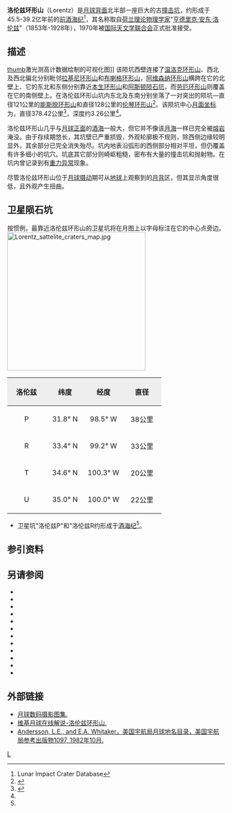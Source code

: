 {{lunar crater data
|image=Lorentz LO-IV-188-med.jpg|240px
|caption=月球轨道器4号拍摄的图像
|latitude=34.59
|N_or_S=N
|longitude=97.19
|E_or_W=W
|diameter=378.42公里
|depth=3.26公里
|colong=103
|eponym=[[亨德里克·洛伦兹|亨德里克·洛伦兹]]}}
'''洛伦兹环形山'''（Lorentz）是[[月球背面|月球背面]]北半部一座巨大的古[[撞击坑|撞击坑]]，约形成于45.5-39.2亿年前的[[前酒海纪|前酒海纪]]<ref name=LICD>Lunar Impact Crater Database</ref>，其名称取自[[荷兰|荷兰]][[理论物理学|理论物理学家]]"[[亨德里克·洛伦兹|亨德里克·安东·洛伦兹]]"（1853年-1928年），1970年被[[国际天文学联合会|国际天文学联合会]]正式批准接受。

==描述==
[[image:Normal_Lorentz_Basin_LIDAR_LTVT.jpg|thumb]]激光测高计数据绘制的可视化图]]  
该陨坑西壁连接了[[温洛克环形山|温洛克环形山]]、西北及西北偏北分别毗邻[[拉基尼环形山|拉基尼环形山]]和[[布喇格环形山|布喇格环形山]]，[[阿维森纳环形山|阿维森纳环形山]]横跨在它的北壁上、它的东北和东侧分别靠近[[本生环形山|本生环形山]]和[[阿斯顿陨石坑|阿斯顿陨石坑]]，而[[劳厄环形山|劳厄环形山]]则覆盖在它的南侧壁上。在洛伦兹环形山坑内东北及东南分别坐落了一对突出的陨坑—直径121公里的[[能斯脱环形山|能斯脱环形山]]和直径128公里的[[伦琴环形山|伦琴环形山]]<ref>{{Cite web |url=http://planetarynames.wr.usgs.gov/images/Lunar/lac_36_lo.pdf |title=Crater Lorentz on the map LAC-36. |access-date=2017-03-19 |archive-date=2013-02-20 |archive-url=https://web.archive.org/web/20130220144257/http://planetarynames.wr.usgs.gov/images/Lunar/lac_36_lo.pdf |dead-url=no }}</ref>。该陨坑中心[[月面坐标|月面坐标]]为{{Coord|34.59|N|97.19|W|globe:Moon|nogoogle=1|noosm=1}}，直径378.42公里<ref name="IAU">{{Cite web |url=http://planetarynames.wr.usgs.gov/Feature/3472 |title=Directory of the International Astronomical Union |access-date=2017-03-19 |archive-date=2020-05-13 |archive-url=https://web.archive.org/web/20200513235811/https://planetarynames.wr.usgs.gov/Feature/3472 |dead-url=no }}</ref>，深度约3.26公里<ref name="LICD"/>。

洛伦兹环形山几乎与[[月球正面|月球正面]]的[[酒海|酒海]]一般大，但它并不像该[[月海|月海]]一样已完全被[[熔岩|熔岩]]淹没。由于存续期悠长，其坑壁已严重损毁，外观轮廓极不规则，除西侧边缘较明显外，其余部分已完全消失殆尽。坑内地表沿弧形的西侧部分相对平坦，但仍覆盖有许多细小的坑穴。坑底其它部分则崎岖粗糙，密布有大量的撞击坑和抛射物。在坑内曾记录到有[[重力异常|重力异常]]现象。

尽管洛伦兹环形山位于[[天平动|月球摄动]]期可从[[地球|地球]]上观察到的[[月球背面|月背]]区，但其显示角度很低，且外观产生扭曲。

==卫星陨石坑==
按惯例，最靠近洛伦兹环形山的卫星坑将在月图上以字母标注在它的中心点旁边。
[[File:Lorentz_sattelite_craters_map.jpg|320px]]

{| class="wikitable"
!width="25%" style="background:#eeeeee;" |洛伦兹 
!width="25%" style="background:#eeeeee;" |纬度
!width="25%" style="background:#eeeeee;" |经度
!width="25%" style="background:#eeeeee;" |直径
|-
|align="center"|P
|align="center"|31.8° N
|align="center"|98.5° W
|align="center"|38公里
|-
|align="center"|R
|align="center"|33.4° N
|align="center"|99.2° W
|align="center"|33公里
|-
|align="center"|T
|align="center"|34.6° N
|align="center"|100.3° W
|align="center"|20公里
|-
|align="center"|U
|align="center"|35.0° N
|align="center"|100.0° W
|align="center"|22公里
|}{{clear}}
* 卫星坑"洛伦兹P"和"洛伦兹R约形成于[[酒海纪|酒海纪]]<ref name="LICD"/>。

==参引资料==
{{Reflist}}

==另请参阅==
{{refbegin}}
* {{cite book
  | last1 = Andersson
  | first1 = L. E.
  | last2 = Whitaker
  | first2 = E. A.
  | authorlink2 = Ewen Whitaker
  | date = 1982
  | title = [[NASA|NASA]] Catalogue of Lunar Nomenclature
  | publisher = NASA RP-1097
  | ref = harv
  }}
* {{cite web
  | last = Blue
  | first = Jennifer
  | date = July 25, 2007
  | title = Gazetteer of Planetary Nomenclature
  | publisher = [[United_States_Geological_Survey|USGS]]
  | url = http://planetarynames.wr.usgs.gov/
  | accessdate = 2007-08-05
  | ref = harv
  | archive-date = 2012-04-08
  | archive-url = https://www.webcitation.org/66mXDr4G9?url=http://planetarynames.wr.usgs.gov/
  | dead-url = no
  }}
* {{cite book
  | last1 = Bussey
  | first1 = B.
  | authorlink1 = Ben Bussey
  | last2 = Spudis
  | first2 = P.
  | authorlink2 = Paul Spudis
  | date = 2004
  | title = The Clementine Atlas of the Moon
  | publisher = Cambridge University Press
  | location = New York
  | isbn = 978-0-521-81528-4
  | ref = harv
  }}
* {{cite book
  | last1 = Cocks
  | first1 = Elijah E.
  | last2 = Cocks
  | first2 = Josiah C.
  | date = 1995
  | title = Who's Who on the Moon: A Biographical Dictionary of Lunar Nomenclature
  | url = https://archive.org/details/isbn_9780936389271
  | publisher = Tudor Publishers
  | isbn = 978-0-936389-27-1
  | ref = harv
  }}
* {{cite web
  | last = McDowell
  | first = Jonathan
  | date = July 15, 2007
  | url = http://host.planet4589.org/astro/lunar/
  | title = Lunar Nomenclature
  | publisher = Jonathan's Space Report
  | accessdate = 2007-10-24
  | ref = harv
  | archive-date = 2012-05-26
  | archive-url = https://www.webcitation.org/67wcYNfK3?url=http://host.planet4589.org/astro/lunar/
  | dead-url = no
  }}
* {{cite journal| last1 = Menzel| first1 = D. H.| last2 = Minnaert| first2 = M.| last3 = Levin| first3 = B.| last4 = Dollfus| first4 = A.| last5 = Bell| first5 = B.| title = Report on Lunar Nomenclature by the Working Group of Commission 17 of the IAU| doi = 10.1007/BF00171763| journal = Space Science Reviews| volume = 12| issue = 2| pages = 136–186| date = 1971| bibcode = 1971SSRv...12..136M| ref = harv}}
* {{cite book
  | first = Patrick
  | last = Moore
  | authorlink = Patrick Moore
  | date = 2001
  | title = On the Moon
  | url = https://archive.org/details/patrickmooreonmo00patr
  | publisher = Sterling Publishing Co.
  | isbn = 978-0-304-35469-6
  | ref = harv
  }}
* {{cite book
  | first = Fred W.
  | last = Price
  | date = 1988
  | title = The Moon Observer's Handbook
  | publisher = Cambridge University Press
  | isbn = 978-0-521-33500-3
  | ref = harv
  }}
* {{cite book
  | last = Rükl
  | first = Antonín
  | authorlink = Antonín Rükl
  | date = 1990
  | title = Atlas of the Moon
  | publisher = Kalmbach Books
  | isbn = 978-0-913135-17-4
  | ref = harv
  }}
* {{cite book
  | last = Webb
  | first = Rev. T. W.
  | authorlink = Thomas William Webb
  | date = 1962
  | title = Celestial Objects for Common Telescopes
  | url = https://archive.org/details/celestialobjects00webb
  | edition = 6th revised
  | publisher = Dover
  | isbn = 978-0-486-20917-3
  | ref = harv
  }}
* {{cite book
  | first = Ewen A.
  | last = Whitaker
  | authorlink = Ewen Whitaker
  | date = 1999
  | title = Mapping and Naming the Moon
  | publisher = Cambridge University Press
  | isbn = 978-0-521-62248-6
  | ref = harv
  }}
* {{cite book
  | first = Peter T.
  | last = Wlasuk
  | date = 2000
  | title = Observing the Moon
  | publisher = Springer
  | isbn = 978-1-85233-193-1
  | ref = harv
 }}
{{refend}}

==外部链接==
*[http://www.lpi.usra.edu/resources/lunar_orbiter/bin/srch_nam.shtml?Lorentz%7C0 月球数码摄影图集.] {{Wayback|url=http://www.lpi.usra.edu/resources/lunar_orbiter/bin/srch_nam.shtml?Lorentz%7C0 |date=20201127015041 }}
*[http://the-moon.wikispaces.com/Lorentz 维基月球在线解说-洛伦兹环形山.] {{Wayback|url=http://the-moon.wikispaces.com/Lorentz |date=20180531115440 }}
*[http://planet4589.org/astro/lunar/RP-1097.pdf Andersson, L.E., and E.A. Whitaker，美国宇航局月球地名目录，美国宇航局参考出版物1097, 1982年10月.] {{Wayback|url=http://planet4589.org/astro/lunar/RP-1097.pdf |date=20141006125838 }}

[[Category:月球环形山|L]]
{{月球環形山 (L-N)}}